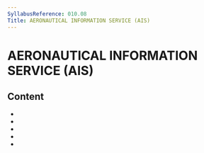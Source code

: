 ```yaml
---
SyllabusReference: 010.08
Title: AERONAUTICAL INFORMATION SERVICE (AIS)
---
```


# AERONAUTICAL INFORMATION SERVICE (AIS)

## Content

- <Link href="010.08.01" />
- <Link href="010.08.02" />
- <Link href="010.08.03" />
- <Link href="010.08.04" />
- <Link href="010.08.05" />
